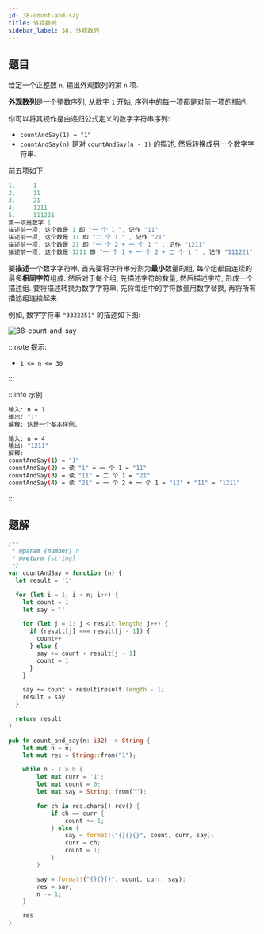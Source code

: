 ```yaml
---
id: 38-count-and-say
title: 外观数列
sidebar_label: 38. 外观数列
---
```


## 题目

给定一个正整数 `n`, 输出外观数列的第 `n` 项.

**外观数列**是一个整数序列, 从数字 `1` 开始, 序列中的每一项都是对前一项的描述.

你可以将其视作是由递归公式定义的数字字符串序列:

- `countAndSay(1) = "1"`
- `countAndSay(n)` 是对 `countAndSay(n - 1)` 的描述, 然后转换成另一个数字字符串.

前五项如下:

```ts
1.     1
2.     11
3.     21
4.     1211
5.     111221
第一项是数字 1
描述前一项, 这个数是 1 即 "一 个 1 ", 记作 "11"
描述前一项, 这个数是 11 即 "二 个 1 " , 记作 "21"
描述前一项, 这个数是 21 即 "一 个 2 + 一 个 1 " , 记作 "1211"
描述前一项, 这个数是 1211 即 "一 个 1 + 一 个 2 + 二 个 1 " , 记作 "111221"
```

要**描述**一个数字字符串, 首先要将字符串分割为**最小**数量的组, 每个组都由连续的最多**相同字符**组成.
然后对于每个组, 先描述字符的数量, 然后描述字符, 形成一个描述组. 要将描述转换为数字字符串, 先将每组中的字符数量用数字替换, 再将所有描述组连接起来.

例如, 数字字符串 `"3322251"` 的描述如下图:

![38-count-and-say](../../static/img/38-count-and-say.jpg)

:::note 提示:

- `1 <= n <= 30`

:::

:::info 示例

```bash
输入: n = 1
输出: "1"
解释: 这是一个基本样例.
```

```bash
输入: n = 4
输出: "1211"
解释:
countAndSay(1) = "1"
countAndSay(2) = 读 "1" = 一 个 1 = "11"
countAndSay(3) = 读 "11" = 二 个 1 = "21"
countAndSay(4) = 读 "21" = 一 个 2 + 一 个 1 = "12" + "11" = "1211"
```

:::

## 题解


<Tabs>
<TabItem value="JavaScript" label="JavaScript" default>

```ts
/**
 * @param {number} n
 * @return {string}
 */
var countAndSay = function (n) {
  let result = '1'

  for (let i = 1; i < n; i++) {
    let count = 1
    let say = ''

    for (let j = 1; j < result.length; j++) {
      if (result[j] === result[j - 1]) {
        count++
      } else {
        say += count + result[j - 1]
        count = 1
      }
    }

    say += count + result[result.length - 1]
    result = say
  }

  return result
}
```

</TabItem>
<TabItem value="Rust" label="Rust">

```rust
pub fn count_and_say(n: i32) -> String {
    let mut n = n;
    let mut res = String::from("1");

    while n - 1 > 0 {
        let mut curr = '1';
        let mut count = 0;
        let mut say = String::from("");

        for ch in res.chars().rev() {
            if ch == curr {
                count += 1;
            } else {
                say = format!("{}{}{}", count, curr, say);
                curr = ch;
                count = 1;
            }
        }

        say = format!("{}{}{}", count, curr, say);
        res = say;
        n -= 1;
    }

    res
}
```

</TabItem>
</Tabs>
